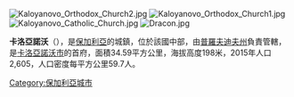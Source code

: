 {{coord|42.35|N|24.73|E|source:ruwiki_region:BG|format=dms|display=title}}

[[Image:Kaloyanovo_Orthodox_Church2.jpg|right]]
[[Image:Kaloyanovo_Orthodox_Church1.jpg|right]]
<!-- 檔案不存在 [[Image:Kalojanovo_carkva.jpg|right]] ，可從英文維基百科取得 -->
[[Image:Kaloyanovo_Catholic_Church.jpg|right]]
[[Image:Dracon.jpg|right]]

'''卡洛亞諾沃'''（{{lang-bg|Калояново}}），是[[保加利亞|保加利亞]]的城鎮，位於該國中部，由[[普羅夫迪夫州|普羅夫迪夫州]]負責管轄，是[[卡洛亞諾沃市|卡洛亞諾沃市]]的首府，面積34.59平方公里，海拔高度198米，2015年人口2,605，人口密度每平方公里59.7人。

{{Bulgaria-geo-stub}}
[[Category:保加利亞城市|Category:保加利亞城市]]
